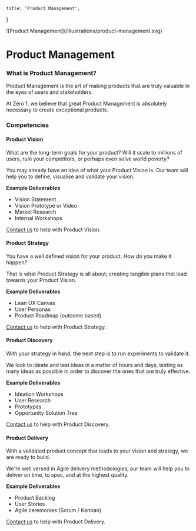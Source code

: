 

    title: 'Product Management',
}

<div className='max-w-md'>
    ![Product Management](/illustrations/product-management.svg)
</div>

# Product Management

### What is Product Management?

Product Management is the art of making products that are truly valuable in the eyes of users and stakeholders.

At Zero 1, we believe that great Product Management is absolutely necessary to create exceptional products.

### Competencies

<Card>

#### <Icon path={mdiImageFilterHdr} size={2} /> Product Vision

What are the long-term goals for your product? Will it scale to millions of users, ruin your competitors, or perhaps even solve world poverty?

You may already have an idea of what your Product Vision is. Our team will help you to define, visualise and validate your vision.

**Example Deliverables**
- Vision Statement
- Vision Prototype or Video
- Market Research
- Internal Workshops

[Contact us](mailto:hello@zero-1.studio) to help with Product Vision.

</Card>

<Card>

#### <Icon path={mdiHeadDotsHorizontal} size={2} /> Product Strategy

You have a well defined vision for your product. How do you make it happen?

That is what Product Strategy is all about; creating tangible plans that lead towards your Product Vision.

**Example Deliverables**
- Lean UX Canvas
- User Personas
- Product Roadmap (outcome based)

[Contact us](mailto:hello@zero-1.studio) to help with Product Strategy.

</Card>

<Card>

#### <Icon path={mdiMagnify} size={2} /> Product Discovery

With your strategy in hand, the next step is to run experiments to validate it.

We look to ideate and test ideas in a matter of hours and days, testing as many ideas as possible in order to discover the ones that are truly effective.

**Example Deliverables**
- Ideation Workshops
- User Research
- Prototypes
- Opportunity Solution Tree

[Contact us](mailto:hello@zero-1.studio) to help with Product Discovery.

</Card>

<Card>

#### <Icon path={mdiCodeBracesBox} size={2} /> Product Delivery

With a validated product concept that leads to your vision and strategy, we are ready to build.

We're well versed in Agile delivery methodologies, our team will help you to deliver on time, to spec, and at the highest quality.

**Example Deliverables**
- Product Backlog
- User Stories
- Agile ceremonies (Scrum / Kanban)

[Contact us](mailto:hello@zero-1.studio) to help with Product Delivery.

</Card>
